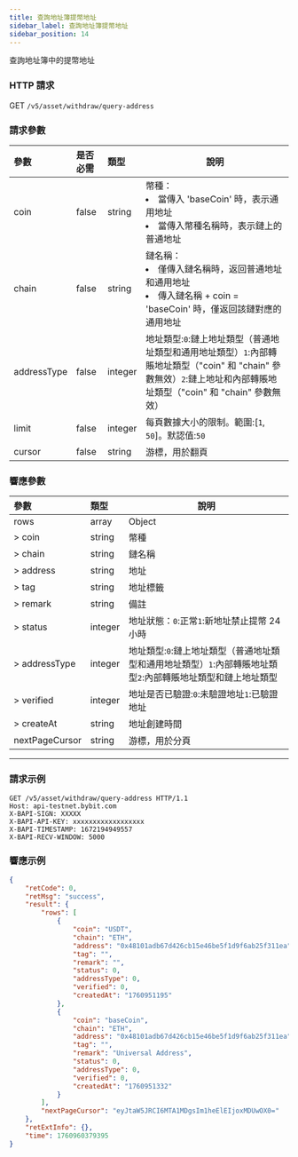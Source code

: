 ```yaml
---
title: 查詢地址簿提幣地址
sidebar_label: 查詢地址簿提幣地址
sidebar_position: 14
---
```


查詢地址簿中的提幣地址


### HTTP 請求
GET `/v5/asset/withdraw/query-address`

### 請求參數
| 參數 | 是否必需 | 類型 | 說明|
|:----- |:-------|:-----|------ |
|coin |false |string |幣種：<li>當傳入 'baseCoin' 時，表示通用地址</li><li>當傳入幣種名稱時，表示鏈上的普通地址</li> |  
|chain |false |string |鏈名稱：<li>僅傳入鏈名稱時，返回普通地址和通用地址</li><li>傳入鏈名稱 + coin = 'baseCoin' 時，僅返回該鏈對應的通用地址</li> |  
|addressType |false |integer |地址類型:`0`:鏈上地址類型（普通地址類型和通用地址類型）`1`:內部轉賬地址類型（"coin" 和 "chain" 參數無效）`2`:鏈上地址和內部轉賬地址類型（"coin" 和 "chain" 參數無效）|  
|limit |false |integer |每頁數據大小的限制。範圍:[`1`, `50`]。默認值:`50`|  
|cursor |false |string |游標，用於翻頁|

### 響應參數
| 參數 | 類型 | 說明|
|:----- |:-----|----- |
|rows |array|Object |  
|> coin |string |幣種 |  
|> chain |string |鏈名稱 |  
|> address |string |地址 |  
|> tag |string |地址標籤 |  
|> remark |string |備註 |  
|> status |integer |地址狀態：`0`:正常`1`:新地址禁止提幣 24 小時|  
|> addressType |integer |地址類型:`0`:鏈上地址類型（普通地址類型和通用地址類型）`1`:內部轉賬地址類型`2`:內部轉賬地址類型和鏈上地址類型|  
|> verified |integer |地址是否已驗證:`0`:未驗證地址`1`:已驗證地址|  
|> createAt |string |地址創建時間 |  
|nextPageCursor |string |游標，用於分頁 |
---

### 請求示例

<Tabs groupId="programming-languages">
<TabItem value="http" label="HTTP">

```http
GET /v5/asset/withdraw/query-address HTTP/1.1
Host: api-testnet.bybit.com
X-BAPI-SIGN: XXXXX
X-BAPI-API-KEY: xxxxxxxxxxxxxxxxxx
X-BAPI-TIMESTAMP: 1672194949557
X-BAPI-RECV-WINDOW: 5000
```

</TabItem>

</Tabs>

### 響應示例

```json
{
    "retCode": 0,
    "retMsg": "success",
    "result": {
        "rows": [
            {
                "coin": "USDT",
                "chain": "ETH",
                "address": "0x48101adb67d426cb15e46be5f1d9f6ab25f311ea",
                "tag": "",
                "remark": "",
                "status": 0,
                "addressType": 0,
                "verified": 0,
                "createdAt": "1760951195"
            },
            {
                "coin": "baseCoin",
                "chain": "ETH",
                "address": "0x48101adb67d426cb15e46be5f1d9f6ab25f311ea",
                "tag": "",
                "remark": "Universal Address",
                "status": 0,
                "addressType": 0,
                "verified": 0,
                "createdAt": "1760951332"
            }
        ],
        "nextPageCursor": "eyJtaW5JRCI6MTA1MDgsIm1heElEIjoxMDUwOX0="
    },
    "retExtInfo": {},
    "time": 1760960379395
}
```
